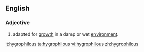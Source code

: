 ==English==

===Adjective===
{{en-adj|-}}

# {{context|of a plant}} adapted for [[growth]] in a damp or wet [[environment]].

[[it:hygrophilous]]
[[ta:hygrophilous]]
[[vi:hygrophilous]]
[[zh:hygrophilous]]